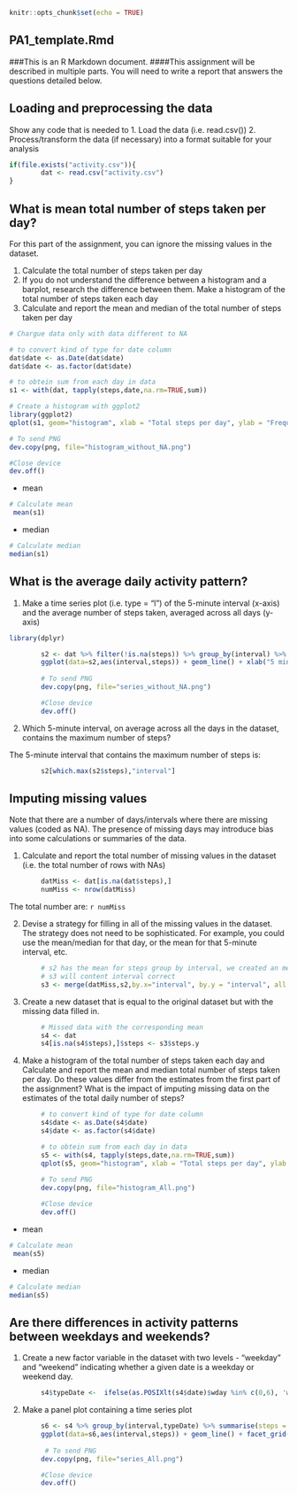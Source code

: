
```{r setup, include=FALSE}
knitr::opts_chunk$set(echo = TRUE)
```

## PA1_template.Rmd

###This is an R Markdown document.
####This assignment will be described in multiple parts. You will need to write a report that answers the questions detailed below.

## Loading and preprocessing the data

 Show any code that is needed to
 1. Load the data (i.e. read.csv())
 2. Process/transform the data (if necessary) into a format suitable for your analysis

```{r LoadData}
if(file.exists("activity.csv")){
        dat <- read.csv("activity.csv")
}
```

## What is mean total number of steps taken per day?

For this part of the assignment, you can ignore the missing values in the dataset.

1. Calculate the total number of steps taken per day
2. If you do not understand the difference between a histogram and a barplot, research the difference between them. Make a histogram of the total number of steps taken each day
3. Calculate and report the mean and median of the total number of steps taken per day

```{r}
# Chargue data only with data different to NA

# to convert kind of type for date column
dat$date <- as.Date(dat$date)
dat$date <- as.factor(dat$date)

# to obtein sum from each day in data
s1 <- with(dat, tapply(steps,date,na.rm=TRUE,sum))

# Create a histogram with ggplot2
library(ggplot2)
qplot(s1, geom="histogram", xlab = "Total steps per day", ylab = "Frequency", binwidth=400)

# To send PNG
dev.copy(png, file="histogram_without_NA.png")

#Close device
dev.off()
```

* mean
 
``` {r mean}
# Calculate mean
 mean(s1)
```

* median

```{r median}
# Calculate median
median(s1)
```

## What is the average daily activity pattern?

1. Make a time series plot (i.e. type = "l") of the 5-minute interval (x-axis) and the average number of steps taken, averaged across all days (y-axis)

```{r dpyr, echo=FALSE}
library(dplyr)
```

``` {r series}
        s2 <- dat %>% filter(!is.na(steps)) %>% group_by(interval) %>% summarise(steps = mean(steps))
        ggplot(data=s2,aes(interval,steps)) + geom_line() + xlab("5 minute interval") + ylab("Average of number steps")
        
        # To send PNG
        dev.copy(png, file="series_without_NA.png")

        #Close device
        dev.off()
```

2. Which 5-minute interval, on average across all the days in the dataset, contains the maximum number of steps?

The 5-minute interval that contains the maximum number of steps is:

```{r max}
        s2[which.max(s2$steps),"interval"]
```

## Imputing missing values

Note that there are a number of days/intervals where there are missing values (coded as NA). The presence of missing days may introduce bias into some calculations or summaries of the data.

1. Calculate and report the total number of missing values in the dataset (i.e. the total number of rows with NAs)

```{r missing}
        datMiss <- dat[is.na(dat$steps),]
        numMiss <- nrow(datMiss)
```
The total number are: `r numMiss`

2. Devise a strategy for filling in all of the missing values in the dataset. The strategy does not need to be sophisticated. For example, you could use the mean/median for that day, or the mean for that 5-minute interval, etc.

```{r}
        # s2 has the mean for steps group by interval, we created an merge
        # s3 will content interval correct
        s3 <- merge(datMiss,s2,by.x="interval", by.y = "interval", all = TRUE)
```

3. Create a new dataset that is equal to the original dataset but with the missing data filled in.

```{r }
        # Missed data with the corresponding mean
        s4 <- dat
        s4[is.na(s4$steps),]$steps <- s3$steps.y
```

4. Make a histogram of the total number of steps taken each day and Calculate and report the mean and median total number of steps taken per day. Do these values differ from the estimates from the first part of the assignment? What is the impact of imputing missing data on the estimates of the total daily number of steps?

```{r}
        # to convert kind of type for date column
        s4$date <- as.Date(s4$date)
        s4$date <- as.factor(s4$date)

        # to obtein sum from each day in data
        s5 <- with(s4, tapply(steps,date,na.rm=TRUE,sum))
        qplot(s5, geom="histogram", xlab = "Total steps per day", ylab = "Frequency", binwidth=400)
        
        # To send PNG
        dev.copy(png, file="histogram_All.png")

        #Close device
        dev.off()
```

* mean
 
``` {r mean 2}
# Calculate mean
 mean(s5)
```

* median

```{r median 2}
# Calculate median
median(s5)
```

## Are there differences in activity patterns between weekdays and weekends?

1. Create a new factor variable in the dataset with two levels - "weekday" and "weekend" indicating whether a given date is a weekday or weekend day.


```{r}
        s4$typeDate <-  ifelse(as.POSIXlt(s4$date)$wday %in% c(0,6), 'weekend', 'weekday')
```

2. Make a panel plot containing a time series plot

``` {r series2}
        s6 <- s4 %>% group_by(interval,typeDate) %>% summarise(steps = mean(steps))
        ggplot(data=s6,aes(interval,steps)) + geom_line() + facet_grid(typeDate ~ .) + xlab("5 minute interval") + ylab("Average of number steps")
        
         # To send PNG
        dev.copy(png, file="series_All.png")

        #Close device
        dev.off()
```

